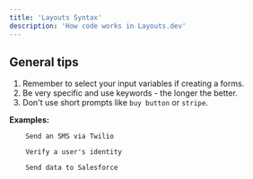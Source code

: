 ```yaml
---
title: 'Layouts Syntax'
description: 'How code works in Layouts.dev'
---
```


## General tips 

1. Remember to select your input variables if creating a forms.
2. Be very specific and use keywords - the longer the better.
3. Don't use short prompts like `buy button` or `stripe`.

**Examples:** 
```
    Send an SMS via Twilio
```

```
    Verify a user's identity
```

```
    Send data to Salesforce
```


